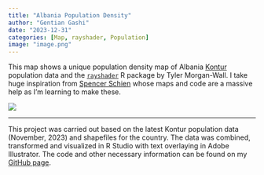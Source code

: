 ```yaml
---
title: "Albania Population Density"
author: "Gentian Gashi"
date: "2023-12-31"
categories: [Map, rayshader, Population]
image: "image.png"
---
```


This map shows a unique population density map of Albania [Kontur](https://www.kontur.io/geospatial-datasets-catalog/) population data and the [`rayshader`](https://www.rayshader.com/) R package by Tyler Morgan-Wall. I take huge inspiration from [Spencer Schien](https://github.com/Pecners) whose maps and code are a massive help as I'm learning to make these.

![](image.png)

------------------------------------------------------------------------

This project was carried out based on the latest Kontur population data (November, 2023) and shapefiles for the country. The data was combined, transformed and visualized in R Studio with text overlaying in Adobe Illustrator. The code and other necessary information can be found on my [GitHub page](https://github.com/gentiang/population_density).
